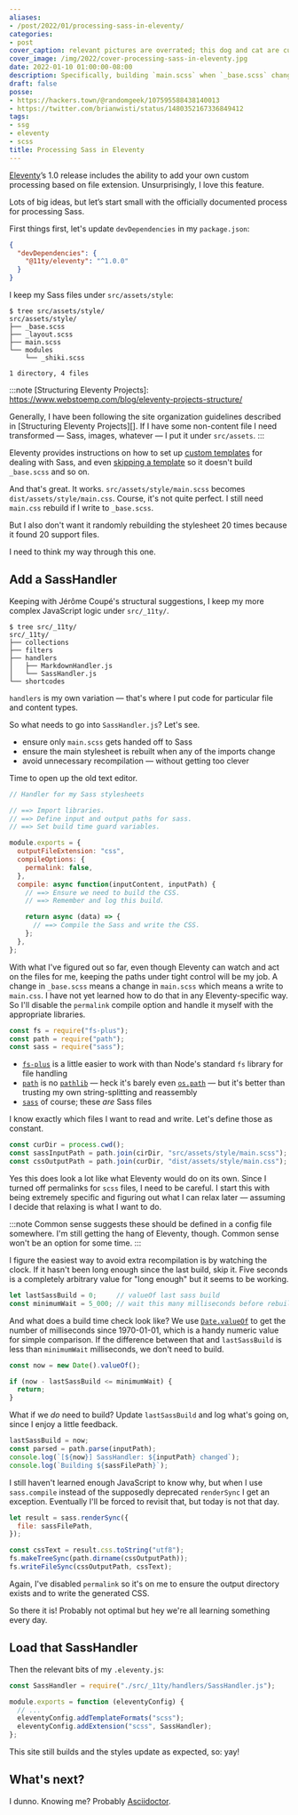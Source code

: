 ```yaml
---
aliases:
- /post/2022/01/processing-sass-in-eleventy/
categories:
- post
cover_caption: relevant pictures are overrated; this dog and cat are cute together
cover_image: /img/2022/cover-processing-sass-in-eleventy.jpg
date: 2022-01-10 01:00:00-08:00
description: Specifically, building `main.scss` when `_base.scss` changes
draft: false
posse:
- https://hackers.town/@randomgeek/107595588438140013
- https://twitter.com/brianwisti/status/1480352167336849412
tags:
- ssg
- eleventy
- scss
title: Processing Sass in Eleventy
---
```


[Eleventy][]’s 1.0 release includes the ability to add your own custom processing
based on file extension. Unsurprisingly, I love this feature.

Lots of big ideas, but let’s start small with the officially documented process
for processing Sass.

[Eleventy]: https://www.11ty.dev/

First things first, let's update `devDependencies` in my `package.json`:

```json
{
  "devDependencies": {
    "@11ty/eleventy": "^1.0.0"
  }
}
```

I keep my Sass files under `src/assets/style`:

```
$ tree src/assets/style/
src/assets/style/
├── _base.scss
├── _layout.scss
├── main.scss
└── modules
    └── _shiki.scss

1 directory, 4 files
```


:::note
[Structuring Eleventy Projects]: https://www.webstoemp.com/blog/eleventy-projects-structure/

Generally, I have been following the site organization guidelines described in
[Structuring Eleventy Projects][]. If I have some non-content file I need
transformed — Sass, images, whatever — I put it under `src/assets`.
:::

[custom templates]: https://www.11ty.dev/docs/languages/custom/
[skipping a template]: https://www.11ty.dev/docs/languages/custom/#skipping-a-template-from-inside-of-the-compile-function.

Eleventy provides instructions on how to set up [custom templates][] for dealing with Sass,
and even [skipping a template][] so it doesn't build `_base.scss` and so on.

And that's great. It works. `src/assets/style/main.scss` becomes
`dist/assets/style/main.css`. Course, it's not quite perfect.
I still need `main.css` rebuild if I write to `_base.scss`.

But I also don't want it randomly rebuilding the stylesheet 20 times because it
found 20 support files.

I need to think my way through this one.

## Add a SassHandler

Keeping with Jérôme Coupé's structural suggestions, I keep my more complex
JavaScript logic under `src/_11ty/`.

```
$ tree src/_11ty/
src/_11ty/
├── collections
├── filters
├── handlers
│   ├── MarkdownHandler.js
│   └── SassHandler.js
└── shortcodes
```

`handlers` is my own variation — that's where I put code for particular file
and content types.

So what needs to go into `SassHandler.js`? Let's see.

- ensure only `main.scss` gets handed off to Sass
- ensure the main stylesheet is rebuilt when any of the imports change
- avoid unnecessary recompilation — without getting too clever

Time to open up the old text editor.

```javascript title="src/_11ty/handlers/SassHandler.js"
// Handler for my Sass stylesheets

// ==> Import libraries.
// ==> Define input and output paths for sass.
// ==> Set build time guard variables.

module.exports = {
  outputFileExtension: "css",
  compileOptions: {
    permalink: false,
  },
  compile: async function(inputContent, inputPath) {
    // ==> Ensure we need to build the CSS.
    // ==> Remember and log this build.

    return async (data) => {
      // ==> Compile the Sass and write the CSS.
    };
  },
};
```

With what I've figured out so far, even though Eleventy can watch and act on
the files for me, keeping the paths under tight control will be my job. A
change in `_base.scss` means a change in `main.scss` which means a write to
`main.css`. I have not yet learned how to do that in any Eleventy-specific way.
So I'll disable the `permalink` compile option and handle it myself with the
appropriate libraries.

```javascript title="Import libraries"
const fs = require("fs-plus");
const path = require("path");
const sass = require("sass");
```

[`fs-plus`]: http://atom.github.io/fs-plus/
[`path`]: https://nodejs.org/dist/latest-v16.x/docs/api/path.html
[`sass`]: https://sass-lang.com
[`pathlib`]: https://docs.python.org/3/library/pathlib.html
[`os.path`]: https://docs.python.org/3/library/os.path.html

- [`fs-plus`][] is a little easier to work with than Node's standard `fs` library for file handling
- [`path`][] is no [`pathlib`][] — heck it's barely even [`os.path`][] — but it's better than trusting my own string-splitting and reassembly
- [`sass`][] of course; these *are* Sass files

I know exactly which files I want to read and write. Let's define those as constant.

```javascript title="Define input and output paths for sass"
const curDir = process.cwd();
const sassInputPath = path.join(cirDir, "src/assets/style/main.scss");
const cssOutputPath = path.join(curDir, "dist/assets/style/main.css");
```

Yes this does look a lot like what Eleventy would do on its own. Since I turned
off permalinks for `scss` files, I need to be careful. I start this with being
extremely specific and figuring out what I can relax later — assuming I decide
that relaxing is what I want to do.

:::note
Common sense suggests these should be defined in a config file somewhere. I'm
still getting the hang of Eleventy, though. Common sense won't be an option for
some time.
:::

I figure the easiest way to avoid extra recompilation is by watching the clock.
If it hasn't been long enough since the last build, skip it. Five seconds is a
completely arbitrary value for "long enough" but it seems to be working.

```javascript title="Set build time guard variables"
let lastSassBuild = 0;     // valueOf last sass build
const minimumWait = 5_000; // wait this many milliseconds before rebuilding
```

[`Date.valueOf`]: https://developer.mozilla.org/en-US/docs/web/javascript/reference/global_objects/date/valueof

And what does a build time check look like? We use [`Date.valueOf`][] to get
the number of milliseconds since 1970-01-01, which is a handy numeric value for
simple comparison. If the difference between that and `lastSassBuild` is less
than `minimumWait` milliseconds, we don't need to build.

```javascript title="Ensure we need to build the CSS"
const now = new Date().valueOf();

if (now - lastSassBuild <= minimumWait) {
  return;
}
```

What if we *do* need to build? Update `lastSassBuild` and log what's going on,
since I enjoy a little feedback.

```javascript title="Remember and log this build"
lastSassBuild = now;
const parsed = path.parse(inputPath);
console.log(`[${now}] SassHandler: ${inputPath} changed`);
console.log(`Building ${sassFilePath}`);
```

I still haven't learned enough JavaScript to know why, but when I use
`sass.compile` instead of the supposedly deprecated `renderSync` I get an
exception. Eventually I'll be forced to revisit that, but today is not that
day.

```javascript title="Compile the Sass and write the CSS"
let result = sass.renderSync({
  file: sassFilePath,
});

const cssText = result.css.toString("utf8");
fs.makeTreeSync(path.dirname(cssOutputPath));
fs.writeFileSync(cssOutputPath, cssText);
```

Again, I've disabled `permalink` so it's on me to ensure the output directory
exists and to write the generated CSS.

So there it is! Probably not optimal but hey we're all learning something every
day.

## Load that SassHandler

Then the relevant bits of my `.eleventy.js`:

```javascript
const SassHandler = require("./src/_11ty/handlers/SassHandler.js");

module.exports = function (eleventyConfig) {
  // ...
  eleventyConfig.addTemplateFormats("scss");
  eleventyConfig.addExtension("scss", SassHandler);
};
```

This site still builds and the styles update as expected, so: yay!

## What's next?

[Asciidoctor]: https://asciidoctor.org

I dunno. Knowing me? Probably [Asciidoctor][].
